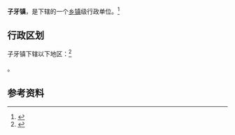 {{中国乡级行政区|12/02/23/105/000}}

'''子牙镇'''，是{{PRC admin/fullname|12/02/23/105/000|3}}下辖的一个[[乡镇|乡镇]]级行政单位。<ref>{{PRC admin/ref sgc|{{PRC admin/parent|12/02/23/105/000}}}}</ref>

== 行政区划 ==

子牙镇下辖以下地区：<ref>{{PRC admin/ref sgc|12/02/23/105/000}}</ref>

{{PRC admin/children|12/02/23/105/000}}。

== 参考资料 ==

{{reflist}}

{{行政区划小作品}}
{{PRC admin/navcat|12/02/23/105/000}}